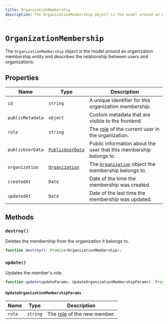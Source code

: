```yaml
---
title: OrganizationMembership
description: The OrganizationMembership object is the model around an organization membership entity and describes the relationship between users and organizations.
---
```


# `OrganizationMembership`

The `OrganizationMembership` object is the model around an organization membership entity and describes the relationship between users and organizations.

## Properties

| Name | Type | Description |
| - | - | - |
| `id` | `string` | A unique identifier for this organization membership. |
| `publicMetadata` | `object` | Custom metadata that are visible to the frontend. |
| `role` | `string` | The [role](/docs/organizations/roles-permissions) of the current user in the organization. |
| `publicUserData` | [`PublicUserData`](/docs/references/javascript/types/public-user-data) | Public information about the user that this membership belongs to. |
| `organization` | [`Organization`](/docs/references/javascript/organization/organization) | The [`Organization`](/docs/references/javascript/organization/organization) object the membership belongs to. |
| `createdAt` | `Date` | Date of the time the membership was created. |
| `updatedAt` | `Date` | Date of the last time the membership was updated. |

## Methods

### `destroy()`

Deletes the membership from the organization it belongs to.

```typescript
function destroy(): Promise<OrganizationMembership>;
```

### `update()`

Updates the member's role.

```typescript
function update(updateParams: UpdateOrganizationMembershipParams): Promise<OrganizationMembership>;
```

#### `UpdateOrganizationMembershipParams`

| Name | Type | Description |
| - | - | - |
| `role` | `string` | The [role](/docs/organizations/roles-permissions) of the new member. |
